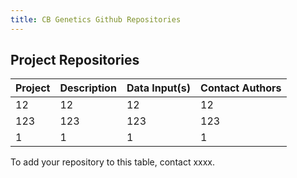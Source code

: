 ```yaml
---
title: CB Genetics Github Repositories
---
```


## Project Repositories

| Project | Description | Data Input(s) | Contact Authors |
|------|-------------|------|------|
| 12      | 12   |    12 |   12   |
| 123     | 123  |   123 |  123   |
| 1       | 1    |     1 |   1    |


To add your repository to this table, contact xxxx.


